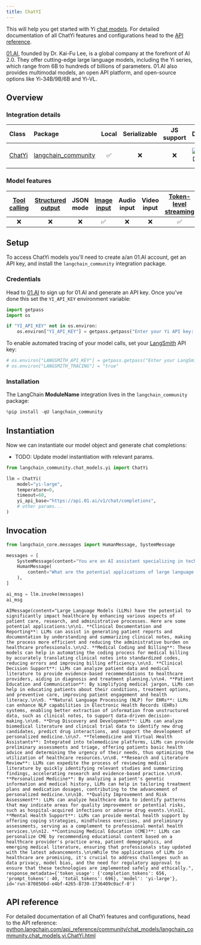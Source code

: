 ```yaml
---
title: ChatYI
---
```


This will help you get started with Yi [chat models](/oss/python/langchain/models). For detailed documentation of all ChatYi features and configurations head to the [API reference](https://python.langchain.com/api_reference/lanchain_community/chat_models/lanchain_community.chat_models.yi.ChatYi.html).

[01.AI](https://www.lingyiwanwu.com/en), founded by Dr. Kai-Fu Lee, is a global company at the forefront of AI 2.0. They offer cutting-edge large language models, including the Yi series, which range from 6B to hundreds of billions of parameters. 01.AI also provides multimodal models, an open API platform, and open-source options like Yi-34B/9B/6B and Yi-VL.

## Overview

### Integration details

| Class | Package | Local | Serializable | JS support | Downloads | Version |
| :--- | :--- | :---: | :---: |  :---: | :---: | :---: |
| [ChatYi](https://python.langchain.com/api_reference/lanchain_community/chat_models/lanchain_community.chat_models.yi.ChatYi.html) | [langchain_community](https://python.langchain.com/api_reference/community/index.html) | ✅ | ❌ | ❌ | ![PyPI - Downloads](https://img.shields.io/pypi/dm/langchain_community?style=flat-square&label=%20) | ![PyPI - Version](https://img.shields.io/pypi/v/langchain_community?style=flat-square&label=%20) |

### Model features

| [Tool calling](/oss/python/langchain/tools) | [Structured output](/oss/python/langchain/structured-output) | JSON mode | [Image input](/oss/python/langchain/messages#multimodal) | Audio input | Video input | [Token-level streaming](/oss/python/langchain/streaming/) | Native async | [Token usage](/oss/python/langchain/models#token-usage) | [Logprobs](/oss/python/langchain/models#log-probabilities) |
| :---: | :---: | :---: | :---: |  :---: | :---: | :---: | :---: | :---: | :---: |
| ❌ | ❌ | ❌ | ✅ | ❌ | ❌ | ✅ | ❌ | ✅ | ❌ |

## Setup

To access ChatYi models you'll need to create a/an 01.AI account, get an API key, and install the `langchain_community` integration package.

### Credentials

Head to [01.AI](https://platform.01.ai) to sign up for 01.AI and generate an API key. Once you've done this set the `YI_API_KEY` environment variable:

```python
import getpass
import os

if "YI_API_KEY" not in os.environ:
    os.environ["YI_API_KEY"] = getpass.getpass("Enter your Yi API key: ")
```

To enable automated tracing of your model calls, set your [LangSmith](https://docs.smith.langchain.com/) API key:

```python
# os.environ["LANGSMITH_API_KEY"] = getpass.getpass("Enter your LangSmith API key: ")
# os.environ["LANGSMITH_TRACING"] = "true"
```

### Installation

The LangChain __ModuleName__ integration lives in the `langchain_community` package:

```python
%pip install -qU langchain_community
```

## Instantiation

Now we can instantiate our model object and generate chat completions:

- TODO: Update model instantiation with relevant params.

```python
from langchain_community.chat_models.yi import ChatYi

llm = ChatYi(
    model="yi-large",
    temperature=0,
    timeout=60,
    yi_api_base="https://api.01.ai/v1/chat/completions",
    # other params...
)
```

## Invocation

```python
from langchain_core.messages import HumanMessage, SystemMessage

messages = [
    SystemMessage(content="You are an AI assistant specializing in technology trends."),
    HumanMessage(
        content="What are the potential applications of large language models in healthcare?"
    ),
]

ai_msg = llm.invoke(messages)
ai_msg
```

```output
AIMessage(content="Large Language Models (LLMs) have the potential to significantly impact healthcare by enhancing various aspects of patient care, research, and administrative processes. Here are some potential applications:\n\n1. **Clinical Documentation and Reporting**: LLMs can assist in generating patient reports and documentation by understanding and summarizing clinical notes, making the process more efficient and reducing the administrative burden on healthcare professionals.\n\n2. **Medical Coding and Billing**: These models can help in automating the coding process for medical billing by accurately translating clinical notes into standardized codes, reducing errors and improving billing efficiency.\n\n3. **Clinical Decision Support**: LLMs can analyze patient data and medical literature to provide evidence-based recommendations to healthcare providers, aiding in diagnosis and treatment planning.\n\n4. **Patient Education and Communication**: By simplifying medical jargon, LLMs can help in educating patients about their conditions, treatment options, and preventive care, improving patient engagement and health literacy.\n\n5. **Natural Language Processing (NLP) for EHRs**: LLMs can enhance NLP capabilities in Electronic Health Records (EHRs) systems, enabling better extraction of information from unstructured data, such as clinical notes, to support data-driven decision-making.\n\n6. **Drug Discovery and Development**: LLMs can analyze biomedical literature and clinical trial data to identify new drug candidates, predict drug interactions, and support the development of personalized medicine.\n\n7. **Telemedicine and Virtual Health Assistants**: Integrated into telemedicine platforms, LLMs can provide preliminary assessments and triage, offering patients basic health advice and determining the urgency of their needs, thus optimizing the utilization of healthcare resources.\n\n8. **Research and Literature Review**: LLMs can expedite the process of reviewing medical literature by quickly identifying relevant studies and summarizing findings, accelerating research and evidence-based practice.\n\n9. **Personalized Medicine**: By analyzing a patient's genetic information and medical history, LLMs can help in tailoring treatment plans and medication dosages, contributing to the advancement of personalized medicine.\n\n10. **Quality Improvement and Risk Assessment**: LLMs can analyze healthcare data to identify patterns that may indicate areas for quality improvement or potential risks, such as hospital-acquired infections or adverse drug events.\n\n11. **Mental Health Support**: LLMs can provide mental health support by offering coping strategies, mindfulness exercises, and preliminary assessments, serving as a complement to professional mental health services.\n\n12. **Continuing Medical Education (CME)**: LLMs can personalize CME by recommending educational content based on a healthcare provider's practice area, patient demographics, and emerging medical literature, ensuring that professionals stay updated with the latest advancements.\n\nWhile the applications of LLMs in healthcare are promising, it's crucial to address challenges such as data privacy, model bias, and the need for regulatory approval to ensure that these technologies are implemented safely and ethically.", response_metadata={'token_usage': {'completion_tokens': 656, 'prompt_tokens': 40, 'total_tokens': 696}, 'model': 'yi-large'}, id='run-870850bd-e4bf-4265-8730-1736409c0acf-0')
```

## API reference

For detailed documentation of all ChatYi features and configurations, head to the API reference: [python.langchain.com/api_reference/community/chat_models/langchain_community.chat_models.yi.ChatYi.html](https://python.langchain.com/api_reference/community/chat_models/langchain_community.chat_models.yi.ChatYi.html)
